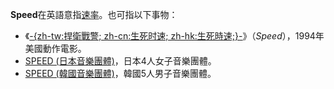 '''Speed'''在英語意指[[速率|速率]]。也可指以下事物：
* 《[[捍衛戰警|-{zh-tw:捍衛戰警; zh-cn:生死时速; zh-hk:生死時速;}-]]》（''Speed''），1994年美國動作電影。
* [[SPEED_(日本音樂團體)|SPEED (日本音樂團體)]]，日本4人女子音樂團體。
* [[SPEED_(韓國音樂團體)|SPEED (韓國音樂團體)]]，韓國5人男子音樂團體。

{{disambig|S|Cat=非中文名稱消歧義}}